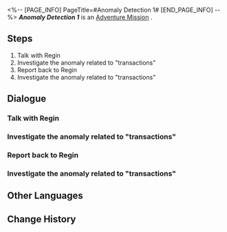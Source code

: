 <%-- [PAGE_INFO]
PageTitle=#Anomaly Detection 1#
[END_PAGE_INFO] --%>
{{Stub|Dialogue, characters, and location(s)}}
{{Mission Infobox
|id            = 8000181
|title         = 
|image         = Mission Anomaly Detection 1.png
|type          = Adventure
|event_name    = 
|chapter       = 
|requirements  = 
* [[Trailblaze Mission]] ''[[The Past Will Return as an Avalanche]]'' completed
* Reach [[Trailblaze Level]] 21
|summary       = <!--official mission summary from Fate's Atlas-->
|characters    = <!--characters that appear in this mission-->
|startLocation = <!--location as it intially appears on the mission screen-->
|world         = <!--i.e. Penacony-->
|area          = <!--i.e. A Child's Dream-->
|prev          = 
|next          = Anomaly Detection 2
|exp           = 
|credits       = 5000
|stellarJade   = 
|other         = {{Card List||delim=;}}
}}
'''''Anomaly Detection 1''''' is an [[Adventure Mission]]<!--in [world]-->.

==Steps==
# Talk with Regin
# Investigate the anomaly related to "transactions"
# Report back to Regin
# Investigate the anomaly related to "transactions"

<!--
==Gameplay Notes==

--><!--
==Trial Character==

-->
==Dialogue==
{{Stub Dialogue}}
===Talk with Regin===
{{Mission Description|type=adventure|location=<!--to be added-->|Regin seems to need some help. Go to the Goethe Hotel and ask about the details.}}
{{Dialogue Start}}
:{{tx}}
{{Dialogue End}}

===Investigate the anomaly related to "transactions"===
{{Mission Description|type=adventure|location=<!--to be added-->|update|An object related to "transactions"... Is Regin's intuition trustworthy?}}
{{Dialogue Start}}
:{{tx}}
{{Dialogue End}}

===Report back to Regin===
{{Mission Description|type=adventure|location=<!--to be added-->|update|How would Regin's manuscript be taken by this anomalous Trotter? Return to the Goethe Hotel and tell him in person about this. There might be some new clues.}}
{{Dialogue Start}}
:{{tx}}
{{Dialogue End}}

===Investigate the anomaly related to "transactions"===
{{Mission Description|type=adventure|location=<!--to be added-->|update|An object related to "transactions"... Is Regin's intuition trustworthy?}}
{{Dialogue Start}}
:{{tx}}
{{Dialogue End}}

==Other Languages==
{{Other Languages
|en   = Anomaly Detection 1
|zhs  = 异常勘测•其一
|zht  = 異常勘測·其一
|ja   = 異常観測・1
|ko   = 이상 조사•1
|es   = Detección de anomalías I
|fr   = Détection d'anomalie 1
|ru   = Обнаружение аномалии I
|th   = ตรวจสอบความผิดปกติ 1
|vi   = Thăm Dò Bất Thường 1
|de   = Anomalieforschung (Teil 1)
|id   = Keanehan Terdeteksi 1
|pt   = Detecção de Anomalia 1
}}

==Change History==
{{Change History|1.2}}
